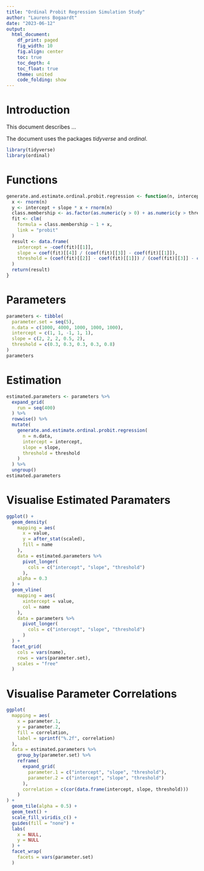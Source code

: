 ```yaml
---
title: "Ordinal Probit Regression Simulation Study"
author: "Laurens Bogaardt"
date: "2023-06-12"
output:
  html_document:
    df_print: paged
    fig_width: 10
    fig.align: center
    toc: true
    toc_depth: 4
    toc_float: true
    theme: united
    code_folding: show
---
```


# Introduction

This document describes ...

The document uses the packages _tidyverse_ and _ordinal_.

```r
library(tidyverse)
library(ordinal)
```

# Functions

```r
generate.and.estimate.ordinal.probit.regression <- function(n, intercept, slope, threshold) {
  x <- rnorm(n)
  y <- intercept + slope * x + rnorm(n)
  class.membership <- as.factor(as.numeric(y > 0) + as.numeric(y > threshold) + as.numeric(y > 1))
  fit <- clm(
    formula = class.membership ~ 1 + x,
    link = "probit"
  )
  result <- data.frame(
    intercept = -coef(fit)[[1]],
    slope = coef(fit)[[4]] / (coef(fit)[[3]] - coef(fit)[[1]]),
    threshold = (coef(fit)[[2]] - coef(fit)[[1]]) / (coef(fit)[[3]] - coef(fit)[[1]])
  )
  return(result)
}
```

# Parameters

```r
parameters <- tibble(
  parameter.set = seq(5),
  n.data = c(1000, 4000, 1000, 1000, 1000),
  intercept = c(1, 1, -1, 1, 1),
  slope = c(2, 2, 2, 0.5, 2),
  threshold = c(0.3, 0.3, 0.3, 0.3, 0.8)
)
parameters
```

# Estimation

```r
estimated.parameters <- parameters %>%
  expand_grid(
    run = seq(400)
  ) %>%
  rowwise() %>%
  mutate(
    generate.and.estimate.ordinal.probit.regression(
      n = n.data,
      intercept = intercept,
      slope = slope,
      threshold = threshold
    )
  ) %>%
  ungroup()
estimated.parameters
```

# Visualise Estimated Paramaters

```r
ggplot() +
  geom_density(
    mapping = aes(
      x = value,
      y = after_stat(scaled),
      fill = name
    ),
    data = estimated.parameters %>%
      pivot_longer(
        cols = c("intercept", "slope", "threshold")
      ),
    alpha = 0.3
  ) +
  geom_vline(
    mapping = aes(
      xintercept = value,
      col = name
    ),
    data = parameters %>%
      pivot_longer(
        cols = c("intercept", "slope", "threshold")
      )
  ) +
  facet_grid(
    cols = vars(name),
    rows = vars(parameter.set),
    scales = "free"
  )
```

# Visualise Parameter Correlations

```r
ggplot(
  mapping = aes(
    x = parameter.1,
    y = parameter.2,
    fill = correlation,
    label = sprintf("%.2f", correlation)
  ),
  data = estimated.parameters %>%
    group_by(parameter.set) %>%
    reframe(
      expand_grid(
        parameter.1 = c("intercept", "slope", "threshold"),
        parameter.2 = c("intercept", "slope", "threshold")
      ),
      correlation = c(cor(data.frame(intercept, slope, threshold)))
    )
) +
  geom_tile(alpha = 0.5) +
  geom_text() +
  scale_fill_viridis_c() +
  guides(fill = "none") +
  labs(
    x = NULL,
    y = NULL
  ) +
  facet_wrap(
    facets = vars(parameter.set)
  )
```
